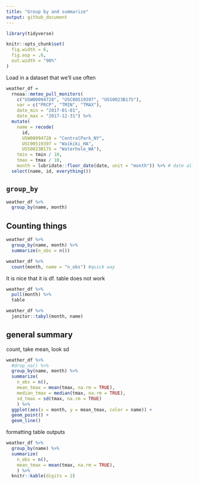 ```yaml
---
title: "Group by and summarize"
output: github_document
---
```


```r
library(tidyverse)

knitr::opts_chunk$set(
  fig.width = 6,
  fig.asp = .6,
  out.width = "90%"
)
```

Load in a dataset that we'll use often

```r
weather_df =  
  rnoaa::meteo_pull_monitors(
    c("USW00094728", "USC00519397", "USS0023B17S"),
    var = c("PRCP", "TMIN", "TMAX"), 
    date_min = "2017-01-01",
    date_max = "2017-12-31") %>%
  mutate(
    name = recode(
      id, 
      USW00094728 = "CentralPark_NY", 
      USC00519397 = "Waikiki_HA",
      USS0023B17S = "Waterhole_WA"),
    tmin = tmin / 10,
    tmax = tmax / 10,
    month = lubridate::floor_date(date, unit = "month")) %>% # date all 01
  select(name, id, everything())
```

## `group_by`

```r
weather_df %>%
  group_by(name, month)
```

## Counting things

```r
weather_df %>%
  group_by(name, month) %>%
  summarize(n_obs = n())

weather_df %>%
  count(month, name = "n_obs") #quick way
```

It is nice that it is df. table does not work
```r
weather_df %>%
  pull(month) %>% 
  table
```

```r
weather_df %>% 
  janitor::tabyl(month, name)
```

## general summary

count, take mean, look sd

```r
weather_df %>%
  #drop_na() %>% 
  group_by(name, month) %>%
  summarize(
    n_obs = n(),
    mean_tmax = mean(tmax, na.rm = TRUE),
    median_tmax = median(tmax, na.rm = TRUE),
    sd_tmax = sd(tmax, na.rm = TRUE)
    ) %>% 
  ggplot(aes(x = month, y = mean_tmax, color = name)) +
  geom_point() +
  geom_line()
```

formatting table outputs

```r
weather_df %>%
  group_by(name) %>%
  summarize(
    n_obs = n(),
    mean_tmax = mean(tmax, na.rm = TRUE),
    ) %>% 
  knitr::kable(digits = 2)
```







